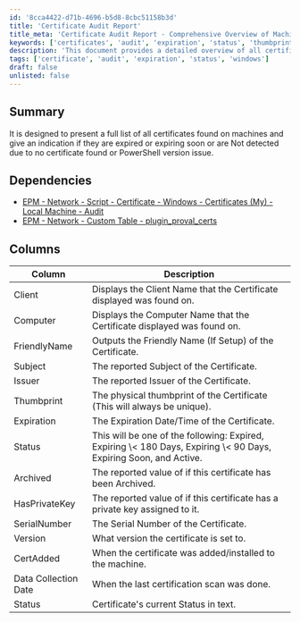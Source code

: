 ```yaml
---
id: '8cca4422-d71b-4696-b5d8-8cbc51158b3d'
title: 'Certificate Audit Report'
title_meta: 'Certificate Audit Report - Comprehensive Overview of Machine Certificates'
keywords: ['certificates', 'audit', 'expiration', 'status', 'thumbprint', 'issuer', 'subject', 'client', 'computer']
description: 'This document provides a detailed overview of all certificates present on machines, indicating their status regarding expiration and detection issues. It includes information on various attributes of each certificate, such as issuer, thumbprint, and whether they have a private key assigned.'
tags: ['certificate', 'audit', 'expiration', 'status', 'windows']
draft: false
unlisted: false
---
```

## Summary

It is designed to present a full list of all certificates found on machines and give an indication if they are expired or expiring soon or are Not detected due to no certificate found or PowerShell version issue.

## Dependencies

- [EPM - Network - Script - Certificate - Windows - Certificates (My) - Local Machine - Audit](https://proval.itglue.com/DOC-5078775-9256568)
- [EPM - Network - Custom Table - plugin_proval_certs](https://proval.itglue.com/DOC-5078775-9262931)

## Columns

| Column                | Description                                                                                       |
|----------------------|---------------------------------------------------------------------------------------------------|
| Client               | Displays the Client Name that the Certificate displayed was found on.                             |
| Computer             | Displays the Computer Name that the Certificate displayed was found on.                           |
| FriendlyName         | Outputs the Friendly Name (If Setup) of the Certificate.                                         |
| Subject              | The reported Subject of the Certificate.                                                          |
| Issuer               | The reported Issuer of the Certificate.                                                          |
| Thumbprint           | The physical thumbprint of the Certificate (This will always be unique).                         |
| Expiration           | The Expiration Date/Time of the Certificate.                                                     |
| Status               | This will be one of the following: Expired, Expiring \\< 180 Days, Expiring \\< 90 Days, Expiring Soon, and Active. |
| Archived             | The reported value of if this certificate has been Archived.                                     |
| HasPrivateKey        | The reported value of if this certificate has a private key assigned to it.                      |
| SerialNumber         | The Serial Number of the Certificate.                                                             |
| Version              | What version the certificate is set to.                                                          |
| CertAdded            | When the certificate was added/installed to the machine.                                         |
| Data Collection Date  | When the last certification scan was done.                                                       |
| Status               | Certificate's current Status in text.                                                            |













